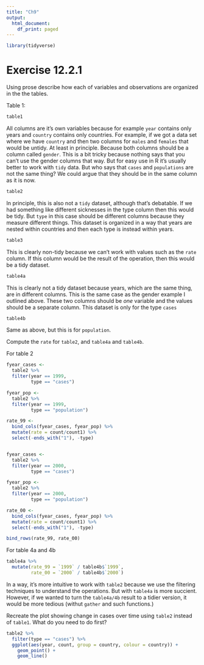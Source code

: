 ```yaml
---
title: "Ch9"
output:
  html_document:
    df_print: paged
---
```


```r
library(tidyverse)
```


# Exercise 12.2.1

Using prose describe how each of variables and observations are organized in the the tables.

Table 1:
```r
table1
```

All columns are it's own variables because for example `year` contains only years and `country` contains only countries. For example, if we got a data set where we have `country` and then two columns for `males` and `females` that would be untidy. At least in principle. Because both columns should be a column called `gender`. This is a bit tricky because nothing says that you can't use the gender columns that way. But for easy use in R it's usually better to work with `tidy` data. But who says that `cases` and `populations` are not the same thing? We could argue that they should be in the same column as it is now.

```r
table2
```

In principle, this is also not a `tidy` dataset, although that's debatable. If we had something like different sicknesses in the type column then this would be tidy. But `type` in this case should be different columns because they measure different things. This dataset is organized in a way that years are nested within countries and then each type is instead within years.

```r
table3
```
This is clearly non-tidy because we can't work with values such as the `rate` column. If this column would be the result of the operation, then this would be a tidy dataset.

```r
table4a
```
This is clearly not a tidy dataset because years, which are the same thing, are in different columns. This is the same case as the gender example I outlined above. These two columns should be *one* variable and the values should be a separate column. This dataset is only for the type `cases`

```r
table4b
```

Same as above, but this is for `population`. 

Compute the `rate` for `table2`, and `table4a` and `table4b`.

For table 2
```r
fyear_cases <-
  table2 %>%
  filter(year == 1999,
         type == "cases")

fyear_pop <-
  table2 %>%
  filter(year == 1999,
         type == "population")

rate_99 <-
  bind_cols(fyear_cases, fyear_pop) %>%
  mutate(rate = count/count1) %>%
  select(-ends_with("1"), -type)


fyear_cases <-
  table2 %>%
  filter(year == 2000,
         type == "cases")

fyear_pop <-
  table2 %>%
  filter(year == 2000,
         type == "population")

rate_00 <-
  bind_cols(fyear_cases, fyear_pop) %>%
  mutate(rate = count/count1) %>%
  select(-ends_with("1"), -type)

bind_rows(rate_99, rate_00)
```

For table 4a and 4b

```r
table4a %>%
  mutate(rate_99 = `1999` / table4b$`1999`,
         rate_00 = `2000` / table4b$`2000`)
```

In a way, it's more intuitive to work with `table2` because we use the filtering techniques to understand the operations. But with `table4a` is more succient. However, if we wanted to turn the `table4a/4b` result to a tidier version, it would be more tedious (withut `gather` and such functions.)

Recreate the plot showing change in cases over time using `table2` instead of `table1`. What do you need to do first?

```r
table2 %>%
  filter(type == "cases") %>%
  ggplot(aes(year, count, group = country, colour = country)) +
    geom_point() +
    geom_line()
```

